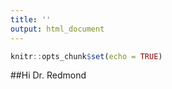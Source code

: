 ```yaml
---
title: ''
output: html_document
---
```


```r
knitr::opts_chunk$set(echo = TRUE)
```

##Hi Dr. Redmond